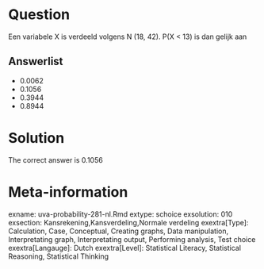 Question
========

Een variabele X is verdeeld volgens N (18, 42). P(X < 13) is dan gelijk aan 

Answerlist
----------
* 0.0062
* 0.1056
* 0.3944
* 0.8944

Solution
========

The correct answer is  0.1056 

Meta-information
================
exname: uva-probability-281-nl.Rmd 
extype: schoice 
exsolution: 010 
exsection: Kansrekening,Kansverdeling,Normale verdeling 
exextra[Type]: Calculation, Case, Conceptual, Creating graphs, Data manipulation, Interpretating graph, Interpretating output, Performing analysis, Test choice 
exextra[Langauge]: Dutch 
exextra[Level]: Statistical Literacy, Statistical Reasoning, Statistical Thinking 
